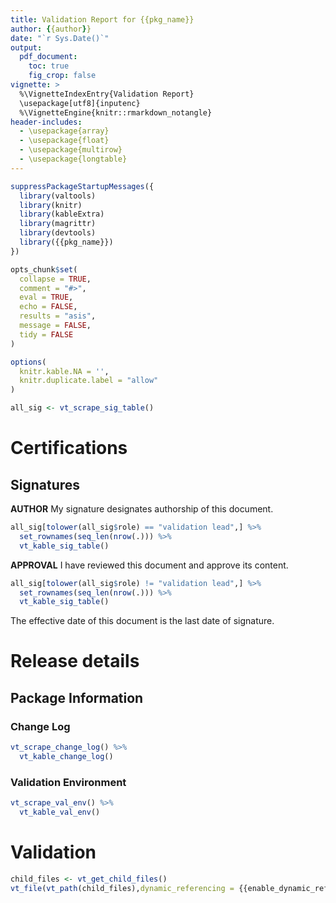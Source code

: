 ```yaml
---
title: Validation Report for {{pkg_name}}
author: {{author}}
date: "`r Sys.Date()`"
output: 
  pdf_document:
    toc: true
    fig_crop: false
vignette: >
  %\VignetteIndexEntry{Validation Report}
  \usepackage[utf8]{inputenc}
  %\VignetteEngine{knitr::rmarkdown_notangle}
header-includes:
  - \usepackage{array}
  - \usepackage{float}
  - \usepackage{multirow}
  - \usepackage{longtable}
---
```


```r
suppressPackageStartupMessages({
  library(valtools)
  library(knitr)
  library(kableExtra)
  library(magrittr)
  library(devtools)
  library({{pkg_name}})
})

opts_chunk$set(
  collapse = TRUE,
  comment = "#>",
  eval = TRUE,
  echo = FALSE,
  results = "asis",
  message = FALSE,
  tidy = FALSE
)

options(
  knitr.kable.NA = '',
  knitr.duplicate.label = "allow"
)

```

```r
all_sig <- vt_scrape_sig_table() 
```

\newpage

# Certifications

## Signatures

**AUTHOR** My signature designates authorship of this document.

```r
all_sig[tolower(all_sig$role) == "validation lead",] %>%
  set_rownames(seq_len(nrow(.))) %>%
  vt_kable_sig_table()
```

**APPROVAL** I have reviewed this document and approve its content.

```r

all_sig[tolower(all_sig$role) != "validation lead",] %>%
  set_rownames(seq_len(nrow(.))) %>% 
  vt_kable_sig_table()

```

The effective date of this document is the last date of signature.

\newpage

# Release details

## Package Information

### Change Log

```r
vt_scrape_change_log() %>% 
  vt_kable_change_log()
```

### Validation Environment

```r
vt_scrape_val_env() %>% 
  vt_kable_val_env()
```




\newpage

# Validation

```r
child_files <- vt_get_child_files()
vt_file(vt_path(child_files),dynamic_referencing = {{enable_dynamic_referencing}})
```

